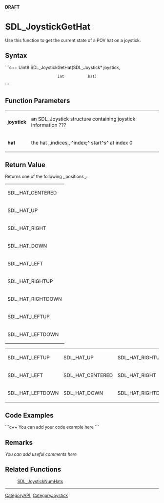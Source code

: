 <!-- pragma section-numbers off -->
<!-- pragma disable-camelcase -->
'''DRAFT'''

= SDL_JoystickGetHat =
Use this function to get the current state of a POV hat on a joystick.


== Syntax ==
```c++
Uint8 SDL_JoystickGetHat(SDL_Joystick* joystick,
                         int           hat)
```

== Function Parameters ==
{|
|'''joystick'''
|an SDL_Joystick structure containing joystick information ???
|-
|'''hat'''
|the hat ,,indices,, ^index;^ start^s^ at index 0
|}


== Return Value ==
Returns one of the following ,,positions,,:
{|
|SDL_HAT_CENTERED
|-
|SDL_HAT_UP
|-
|SDL_HAT_RIGHT
|-
|SDL_HAT_DOWN
|-
|SDL_HAT_LEFT
|-
|SDL_HAT_RIGHTUP
|-
|SDL_HAT_RIGHTDOWN
|-
|SDL_HAT_LEFTUP
|-
|SDL_HAT_LEFTDOWN
|}
<!-- <span style="color: green;">Should the defines/descriptions for each be included here since the RV is actually a Uint8 or will the user never see those? Should it be a list instead of a table?</span> -->

<!-- <span style="color: green;">Is this alternative table structure better?</span> -->
{|
|SDL_HAT_LEFTUP
|SDL_HAT_UP
|SDL_HAT_RIGHTUP
|-
|SDL_HAT_LEFT
|SDL_HAT_CENTERED
|SDL_HAT_RIGHT
|-
|SDL_HAT_LEFTDOWN
|SDL_HAT_DOWN
|SDL_HAT_RIGHTDOWN
|}

== Code Examples ==
```c++
You can add your code example here
```

== Remarks ==
''You can add useful comments here''

== Related Functions ==
:[[SDL_JoystickNumHats]]

----
[[CategoryAPI]], [[CategoryJoystick]]
